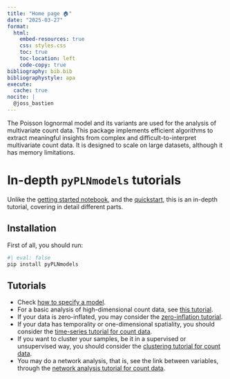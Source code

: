```yaml
---
title: "Home page 🏠"
date: "2025-03-27"
format:
  html:
    embed-resources: true
    css: styles.css
    toc: true
    toc-location: left
    code-copy: true
bibliography: bib.bib
bibliographystyle: apa
execute:
  cache: true
nocite: |
  @joss_bastien
---
```


The Poisson lognormal model and its variants are used for the
analysis of multivariate count data.
This package implements efficient algorithms to extract
meaningful insights from complex and difficult-to-interpret
multivariate count data. It is designed to scale on large
datasets, although it has memory limitations.


# In-depth `pyPLNmodels` tutorials
Unlike the [getting started
notebook](https://github.com/PLN-team/pyPLNmodels/blob/main/Getting_started.ipynb),
and the [quickstart](https://github.com/PLN-team/pyPLNmodels), this is an
in-depth tutorial, covering in detail different parts.

## Installation

First of all, you should run:

```python
#| eval: false
pip install pyPLNmodels
```

## Tutorials

- Check [how to specify a model](model_specifying.html).
- For a basic analysis of high-dimensional count data, see [this tutorial](basic_analysis.html).
- If your data is zero-inflated, you may consider the [zero-inflation tutorial](zero_inflation.html).
- If your data has temporality or one-dimensional spatiality, you should consider the [time-series tutorial for count data](autoreg.html).
- If you want to cluster your samples, be it in a supervised or unsupervised way, you should consider the [clustering tutorial for count data](clustering.html).
- You may do a network analysis, that is, see the link between variables, through the [network analysis tutorial for count data](network_analysis.html).
